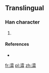 ==Translingual==

===Han character===
{{Han char|rn=85|rad=水|as=16|sn=19|four=|canj=水一月木 (EMBD)}}

# {{defn|Han|sort=水16}}

====References====
* {{Han ref|kx=0660.271|hdz=31783.051|uh=702E|ud=28718}}

[[fr:瀮]]
[[pl:瀮]]
[[zh:瀮]]